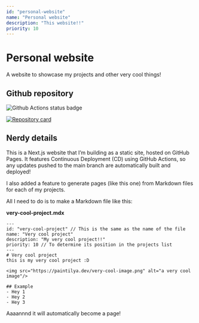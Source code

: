 ```yaml
---
id: "personal-website"
name: "Personal website"
description: "This website!!"
priority: 10
---
```

# Personal website

A website to showcase my projects and other very cool things!

## Github repository

<img class="small-img" alt="Github Actions status badge" src="https://github.com/ariannelafraise/ariannelafraise-website/actions/workflows/publish.yml/badge.svg" />

[![Repository card](https://github-readme-stats.vercel.app/api/pin/?username=ariannelafraise&repo=ariannelafraise-website)](https://github.com/ariannelafraise/ariannelafraise-website)

## Nerdy details
This is a Next.js website that I’m building as a static site, hosted on GitHub Pages.
It features Continuous Deployment (CD) using GitHub Actions, so any updates pushed to the main branch are automatically built and deployed!

I also added a feature to generate pages (like this one) from Markdown files for each of my projects.

All I need to do is to make a Markdown file like this:

**very-cool-project.mdx**
```mdx
---
id: "very-cool-project" // This is the same as the name of the file
name: "Very cool project"
description: "My very cool project!!"
priority: 10 // To determine its position in the projects list
---
# Very cool project
this is my very cool project :D

<img src="https://paintilya.dev/very-cool-image.png" alt="a very cool image"/>

## Example
- Hey 1
- Hey 2
- Hey 3
```

Aaaannnd it will automatically become a page!